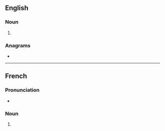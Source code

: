 ==English==

===Noun===
{{head|en|noun form}}

# {{plural of|en|tinamou}}

===Anagrams===
* {{anagrams|en|a=aimnostu|Mount Isa|manitous}}

----

==French==

===Pronunciation===
* {{fr-IPA}}

===Noun===
{{head|fr|noun plural form|g=m}}

# {{plural of|fr|tinamou}}